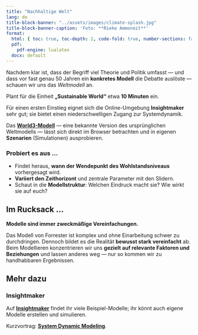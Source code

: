 ```yaml
---
title: "Nachhaltige Welt"
lang: de
title-block-banner: "../assets/images/climate-splash.jpg"
title-block-banner-caption: 'Foto: **Rieke Ammoneit**'
format:
  html: { toc: true, toc-depth: 2, code-fold: true, number-sections: false }
  pdf:
    pdf-engine: lualatex         
  docx: default    
---
```



Nachdem klar ist, dass der Begriff viel Theorie und Politik umfasst — und dass vor fast genau 50 Jahren ein **konkretes Modell** die Debatte auslöste — schauen wir uns das *Weltmodell* an.

<!--more-->

::: {callout-tip}
Plant für die Einheit **„Sustainable World“** etwa **10 Minuten** ein.
:::

Für einen ersten Einstieg eignet sich die Online-Umgebung **Insightmaker** sehr gut; sie bietet einen niederschwelligen Zugang zur Systemdynamik.

Das **[World3-Modell](https://insightmaker.com/insight/1954/The-World3-Model-Classic-World-Simulation)** — eine bekannte Version des ursprünglichen Weltmodells — lässt sich direkt im Browser betrachten und in eigenen **Szenarien** (Simulationen) ausprobieren.

### Probiert es aus …

- Findet heraus, **wann der Wendepunkt des Wohlstandsniveaus** vorhergesagt wird.  
- **Variiert den Zeithorizont** und zentrale Parameter mit den Slidern.  
- Schaut in die **Modellstruktur**: Welchen Eindruck macht sie? Wie wirkt sie auf euch?

## Im Rucksack …

::: {callout-note}
**Modelle sind immer zweckmäßige Vereinfachungen.**
:::

Das Modell von Forrester ist komplex und ohne Einarbeitung schwer zu durchdringen. Dennoch bildet es die Realität **bewusst stark vereinfacht** ab. Beim Modellieren konzentrieren wir uns **gezielt auf relevante Faktoren und Beziehungen** und lassen anderes weg — nur so kommen wir zu handhabbaren Ergebnissen.

## Mehr dazu

### Insightmaker
Auf **[Insightmaker](https://insightmaker.com/)** findet ihr viele Beispiel-Modelle; ihr könnt auch eigene Modelle erstellen und simulieren.

Kurzvortrag: **[System Dynamic Modeling](https://www.youtube.com/watch?v=AnTwZVviXyY&t=627s)**.
